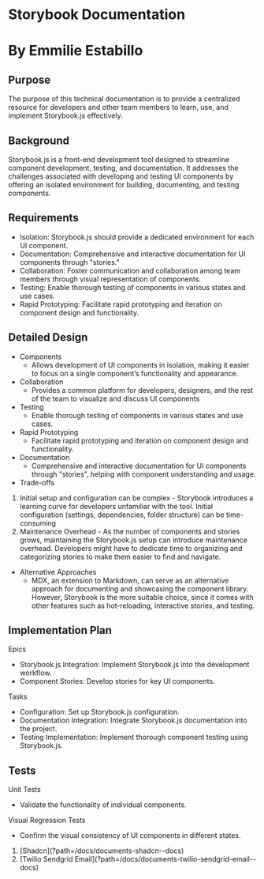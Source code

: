 
# Storybook Documentation

# By Emmilie Estabillo

## Purpose

The purpose of this technical documentation is to provide a centralized resource for developers
and other team members to learn, use, and implement Storybook.js effectively.

## Background

Storybook.js is a front-end development tool designed to streamline component development,
testing, and documentation. It addresses the challenges associated with developing and testing
UI components by offering an isolated environment for building, documenting, and testing
components.

## Requirements

- Isolation: Storybook.js should provide a dedicated environment for each UI component.
- Documentation: Comprehensive and interactive documentation for UI components
  through "stories."
- Collaboration: Foster communication and collaboration among team members through
  visual representation of components.
- Testing: Enable thorough testing of components in various states and use cases.
- Rapid Prototyping: Facilitate rapid prototyping and iteration on component design and
  functionality.

## Detailed Design

- Components
  - Allows development of UI components in isolation, making it easier to focus on a single
    component’s functionality and appearance.
- Collaboration
  - Provides a common platform for developers, designers, and the rest of the team to
    visualize and discuss UI components
- Testing
  - Enable thorough testing of components in various states and use cases.
- Rapid Prototyping
  - Facilitate rapid prototyping and iteration on component design and functionality.
- Documentation
  - Comprehensive and interactive documentation for UI components through "stories”,
    helping with component understanding and usage.
- Trade-offs

1. Initial setup and configuration can be complex - Storybook introduces a learning
   curve for developers unfamiliar with the tool. Initial configuration (settings,
   dependencies, folder structure) can be time-consuming
2. Maintenance Overhead - As the number of components and stories grows,
   maintaining the Storybook.js setup can introduce maintenance overhead.
   Developers might have to dedicate time to organizing and categorizing stories to
   make them easier to find and navigate.

- Alternative Approaches
  - MDX, an extension to Markdown, can serve as an alternative approach for documenting and
    showcasing the component library. However, Storybook is the more suitable choice, since it
    comes with other features such as hot-reloading, interactive stories, and testing.

## Implementation Plan

Epics

- Storybook.js Integration: Implement Storybook.js into the development workflow.
- Component Stories: Develop stories for key UI components.

Tasks

- Configuration: Set up Storybook.js configuration.
- Documentation Integration: Integrate Storybook.js documentation into the project.
- Testing Implementation: Implement thorough component testing using Storybook.js.

## Tests

Unit Tests

- Validate the functionality of individual components.

Visual Regression Tests

- Confirm the visual consistency of UI components in different states.

<ol className="doc_nav_links">
  <li>[Shadcn](?path=/docs/documents-shadcn--docs)</li>
  <li>
    [Twilio Sendgrid Email](?path=/docs/documents-twilio-sendgrid-email--docs)
  </li>
</ol>
